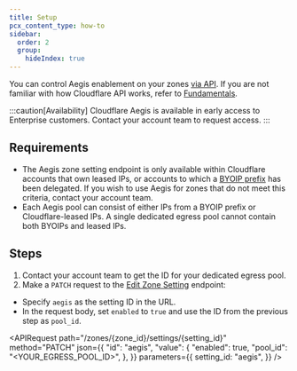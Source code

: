 ```yaml
---
title: Setup
pcx_content_type: how-to
sidebar:
  order: 2
  group:
    hideIndex: true
---
```



You can control Aegis enablement on your zones [via API](/api/resources/zones/subresources/settings/methods/edit/). If you are not familiar with how Cloudflare API works, refer to [Fundamentals](/fundamentals/api/).

:::caution[Availability]
Cloudflare Aegis is available in early access to Enterprise customers. Contact your account team to request access.
:::

## Requirements

- The Aegis zone setting endpoint is only available within Cloudflare accounts that own leased IPs, or accounts to which a [BYOIP prefix](/byoip/) has been delegated. If you wish to use Aegis for zones that do not meet this criteria, contact your account team.
- Each Aegis pool can consist of either IPs from a BYOIP prefix or Cloudflare-leased IPs. A single dedicated egress pool cannot contain both BYOIPs and leased IPs.

## Steps

1. Contact your account team to get the ID for your dedicated egress pool.
2. Make a `PATCH` request to the [Edit Zone Setting](/api/resources/zones/subresources/settings/methods/edit/) endpoint:
- Specify `aegis` as the setting ID in the URL.
- In the request body, set `enabled` to `true` and use the ID from the previous step as `pool_id`.

<APIRequest
  path="/zones/{zone_id}/settings/{setting_id}"
  method="PATCH"
  json={{
		  "id": "aegis",
			"value": {
				"enabled": true,
				"pool_id": "<YOUR_EGRESS_POOL_ID>",
				},
	}}
	parameters={{
    setting_id: "aegis",
  }}
/>